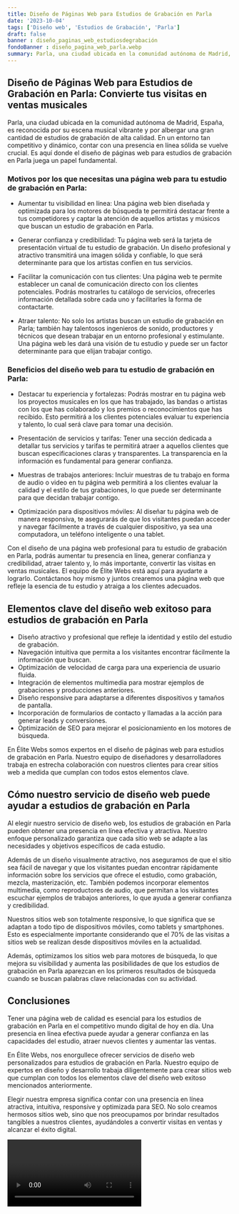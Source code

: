 ```yaml
---
title: Diseño de Páginas Web para Estudios de Grabación en Parla
date: '2023-10-04'
tags: ['Diseño web', 'Estudios de Grabación', 'Parla']
draft: false
banner : diseño_paginas_web_estudiosdegrabación
fondoBanner : diseño_pagina_web_parla.webp
summary: Parla, una ciudad ubicada en la comunidad autónoma de Madrid, España, es reconocida por su escena musical vibrante y por albergar una gran cantidad de estudios de grabación de alta calidad. En un entorno tan competitivo y dinámico, contar con una presencia en línea sólida se vuelve crucial. Es aquí donde el diseño de páginas web para estudios de grabación en Parla juega un papel fundamental.
---
```


## Diseño de Páginas Web para Estudios de Grabación en Parla: Convierte tus visitas en ventas musicales

Parla, una ciudad ubicada en la comunidad autónoma de Madrid, España, es reconocida por su escena musical vibrante y por albergar una gran cantidad de estudios de grabación de alta calidad. En un entorno tan competitivo y dinámico, contar con una presencia en línea sólida se vuelve crucial. Es aquí donde el diseño de páginas web para estudios de grabación en Parla juega un papel fundamental.

### Motivos por los que necesitas una página web para tu estudio de grabación en Parla:

- Aumentar tu visibilidad en línea: Una página web bien diseñada y optimizada para los motores de búsqueda te permitirá destacar frente a tus competidores y captar la atención de aquellos artistas y músicos que buscan un estudio de grabación en Parla.

- Generar confianza y credibilidad: Tu página web será la tarjeta de presentación virtual de tu estudio de grabación. Un diseño profesional y atractivo transmitirá una imagen sólida y confiable, lo que será determinante para que los artistas confíen en tus servicios.

- Facilitar la comunicación con tus clientes: Una página web te permite establecer un canal de comunicación directo con los clientes potenciales. Podrás mostrarles tu catálogo de servicios, ofrecerles información detallada sobre cada uno y facilitarles la forma de contactarte.

- Atraer talento: No solo los artistas buscan un estudio de grabación en Parla; también hay talentosos ingenieros de sonido, productores y técnicos que desean trabajar en un entorno profesional y estimulante. Una página web les dará una visión de tu estudio y puede ser un factor determinante para que elijan trabajar contigo.

### Beneficios del diseño web para tu estudio de grabación en Parla:

- Destacar tu experiencia y fortalezas: Podrás mostrar en tu página web los proyectos musicales en los que has trabajado, las bandas o artistas con los que has colaborado y los premios o reconocimientos que has recibido. Esto permitirá a los clientes potenciales evaluar tu experiencia y talento, lo cual será clave para tomar una decisión.

- Presentación de servicios y tarifas: Tener una sección dedicada a detallar tus servicios y tarifas te permitirá atraer a aquellos clientes que buscan especificaciones claras y transparentes. La transparencia en la información es fundamental para generar confianza.

- Muestras de trabajos anteriores: Incluir muestras de tu trabajo en forma de audio o video en tu página web permitirá a los clientes evaluar la calidad y el estilo de tus grabaciones, lo que puede ser determinante para que decidan trabajar contigo.

- Optimización para dispositivos móviles: Al diseñar tu página web de manera responsiva, te asegurarás de que los visitantes puedan acceder y navegar fácilmente a través de cualquier dispositivo, ya sea una computadora, un teléfono inteligente o una tablet.

Con el diseño de una página web profesional para tu estudio de grabación en Parla, podrás aumentar tu presencia en línea, generar confianza y credibilidad, atraer talento y, lo más importante, convertir las visitas en ventas musicales. El equipo de Élite Webs está aquí para ayudarte a lograrlo. Contáctanos hoy mismo y juntos crearemos una página web que refleje la esencia de tu estudio y atraiga a los clientes adecuados.

<GifSeo />

<Cta />

## Elementos clave del diseño web exitoso para estudios de grabación en Parla

- Diseño atractivo y profesional que refleje la identidad y estilo del estudio de grabación.
- Navegación intuitiva que permita a los visitantes encontrar fácilmente la información que buscan.
- Optimización de velocidad de carga para una experiencia de usuario fluida.
- Integración de elementos multimedia para mostrar ejemplos de grabaciones y producciones anteriores.
- Diseño responsive para adaptarse a diferentes dispositivos y tamaños de pantalla.
- Incorporación de formularios de contacto y llamadas a la acción para generar leads y conversiones.
- Optimización de SEO para mejorar el posicionamiento en los motores de búsqueda.

En Élite Webs somos expertos en el diseño de páginas web para estudios de grabación en Parla. Nuestro equipo de diseñadores y desarrolladores trabaja en estrecha colaboración con nuestros clientes para crear sitios web a medida que cumplan con todos estos elementos clave.

## Cómo nuestro servicio de diseño web puede ayudar a estudios de grabación en Parla

Al elegir nuestro servicio de diseño web, los estudios de grabación en Parla pueden obtener una presencia en línea efectiva y atractiva. Nuestro enfoque personalizado garantiza que cada sitio web se adapte a las necesidades y objetivos específicos de cada estudio.

Además de un diseño visualmente atractivo, nos aseguramos de que el sitio sea fácil de navegar y que los visitantes puedan encontrar rápidamente información sobre los servicios que ofrece el estudio, como grabación, mezcla, masterización, etc. También podemos incorporar elementos multimedia, como reproductores de audio, que permitan a los visitantes escuchar ejemplos de trabajos anteriores, lo que ayuda a generar confianza y credibilidad.

Nuestros sitios web son totalmente responsive, lo que significa que se adaptan a todo tipo de dispositivos móviles, como tablets y smartphones. Esto es especialmente importante considerando que el 70% de las visitas a sitios web se realizan desde dispositivos móviles en la actualidad.

Además, optimizamos los sitios web para motores de búsqueda, lo que mejora su visibilidad y aumenta las posibilidades de que los estudios de grabación en Parla aparezcan en los primeros resultados de búsqueda cuando se buscan palabras clave relacionadas con su actividad.

## Conclusiones

Tener una página web de calidad es esencial para los estudios de grabación en Parla en el competitivo mundo digital de hoy en día. Una presencia en línea efectiva puede ayudar a generar confianza en las capacidades del estudio, atraer nuevos clientes y aumentar las ventas.

En Élite Webs, nos enorgullece ofrecer servicios de diseño web personalizados para estudios de grabación en Parla. Nuestro equipo de expertos en diseño y desarrollo trabaja diligentemente para crear sitios web que cumplan con todos los elementos clave del diseño web exitoso mencionados anteriormente.

Elegir nuestra empresa significa contar con una presencia en línea atractiva, intuitiva, responsive y optimizada para SEO. No solo creamos hermosos sitios web, sino que nos preocupamos por brindar resultados tangibles a nuestros clientes, ayudándoles a convertir visitas en ventas y alcanzar el éxito digital.

<Video />

<CtaBot job='Estudios de Grabación' city='Parla'/>

<Gmaps query='Parla+españa+maps' />